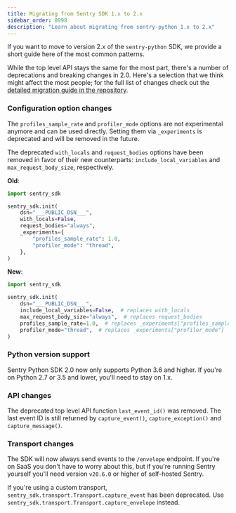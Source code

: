 ```yaml
---
title: Migrating from Sentry SDK 1.x to 2.x
sidebar_order: 8998
description: "Learn about migrating from sentry-python 1.x to 2.x"
---
```


If you want to move to version 2.x of the `sentry-python` SDK, we provide a short guide here of the most common patterns.

While the top level API stays the same for the most part, there's a number of deprecations and breaking changes in 2.0. Here's a selection that we think might affect the most people; for the full list of changes check out the [detailed migration guide in the repository](https://github.com/getsentry/sentry-python/blob/sentry-sdk-2.0/MIGRATION_GUIDE.md).

### Configuration option changes

The `profiles_sample_rate` and `profiler_mode` options are not experimental anymore and can be used directly. Setting them via `_experiments` is deprecated and will be removed in the future.

The deprecated `with_locals` and `request_bodies` options have been removed in favor of their new counterparts: `include_local_variables` and `max_request_body_size`, respectively.

**Old**:

<SignInNote />

```python
import sentry_sdk

sentry_sdk.init(
    dsn="___PUBLIC_DSN___",
    with_locals=False,
    request_bodies="always",
    _experiments={
        "profiles_sample_rate": 1.0,
        "profiler_mode": "thread",
    },
)
```

**New**:

<SignInNote />

```python
import sentry_sdk

sentry_sdk.init(
    dsn="___PUBLIC_DSN___",
    include_local_variables=False,  # replaces with_locals
    max_request_body_size="always",  # replaces request_bodies
    profiles_sample_rate=1.0,  # replaces _experiments["profiles_sample_rate"]
    profiler_mode="thread",  # replaces _experiments["profiler_mode"]
)
```

### Python version support

Sentry Python SDK 2.0 now only supports Python 3.6 and higher. If you're on Python 2.7 or 3.5 and lower, you'll need to stay on 1.x.

### API changes

The deprecated top level API function `last_event_id()` was removed. The last event ID is still returned by `capture_event()`, `capture_exception()` and `capture_message()`.

### Transport changes

The SDK will now always send events to the `/envelope` endpoint. If you're on SaaS you don't have to worry about this, but if you're running Sentry yourself you'll need version `v20.6.0` or higher of self-hosted Sentry.

If you're using a custom transport, `sentry_sdk.transport.Transport.capture_event` has been deprecated. Use `sentry_sdk.transport.Transport.capture_envelope` instead. 

